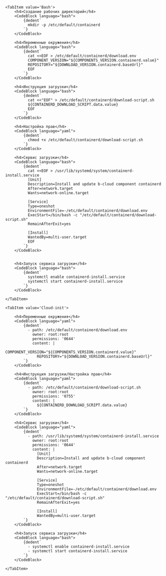 


<Tabs groupId="install-type">

    <TabItem value='Bash'>
        <h4>Создание рабочих директорий</h4>
        <CodeBlock language="bash">
            {dedent`
              mkdir -p /etc/default/containerd
            `}
        </CodeBlock>

        <h4>Переменные окружения</h4>
        <CodeBlock language="bash">
            {dedent`
              cat <<EOF > /etc/default/containerd/download.env
              COMPONENT_VERSION="${COMPONENTS_VERSION.containerd.value}"
              REPOSITORY="${DOWNLOAD_VERSION.containerd.baseUrl}"
              EOF
            `}
        </CodeBlock>

        <h4>Инструкция загрузки</h4>
        <CodeBlock language="bash">
            {dedent`
              cat <<"EOF" > /etc/default/containerd/download-script.sh
              ${CONTAINERD_DOWNLOAD_SCRIPT.data.value}
              EOF
            `}
        </CodeBlock>

        <h4>Настройка прав</h4>
        <CodeBlock language="yaml">
            {dedent`
              chmod +x /etc/default/containerd/download-script.sh
            `}
        </CodeBlock>

        <h4>Сервис загрузки</h4>
        <CodeBlock language="bash">
            {dedent`
              cat <<EOF > /usr/lib/systemd/system/containerd-install.service
              [Unit]
              Description=Install and update b-cloud component containerd
              After=network.target
              Wants=network-online.target

              [Service]
              Type=oneshot
              EnvironmentFile=-/etc/default/containerd/download.env
              ExecStart=/bin/bash -c "/etc/default/containerd/download-script.sh"
              RemainAfterExit=yes

              [Install]
              WantedBy=multi-user.target
              EOF
            `}
        </CodeBlock>


        <h4>Запуск сервиса загрузки</h4>
        <CodeBlock language="bash">
            {dedent`
              systemctl enable containerd-install.service
              systemctl start containerd-install.service
            `}
        </CodeBlock>

    </TabItem>

    <TabItem value='Cloud-init'>

        <h4>Переменные окружения</h4>
        <CodeBlock language="yaml">
            {dedent`
              - path: /etc/default/containerd/download.env
                owner: root:root
                permissions: '0644'
                content: |
                  COMPONENT_VERSION="${COMPONENTS_VERSION.containerd.value}"
                  REPOSITORY="${DOWNLOAD_VERSION.containerd.baseUrl}"
            `}
        </CodeBlock>

        <h4>Инструкция загрузки/Настройка прав</h4>
        <CodeBlock language="yaml">
            {dedent`
              - path: /etc/default/containerd/download-script.sh
                owner: root:root
                permissions: '0755'
                content: |
                  ${CONTAINERD_DOWNLOAD_SCRIPT.data.value}
            `}
        </CodeBlock>

        <h4>Сервис загрузки</h4>
        <CodeBlock language="yaml">
            {dedent`
              - path: /usr/lib/systemd/system/containerd-install.service
                owner: root:root
                permissions: '0644'
                content: |
                  [Unit]
                  Description=Install and update b-cloud component containerd
                  After=network.target
                  Wants=network-online.target

                  [Service]
                  Type=oneshot
                  EnvironmentFile=-/etc/default/containerd/download.env
                  ExecStart=/bin/bash -c "/etc/default/containerd/download-script.sh"
                  RemainAfterExit=yes

                  [Install]
                  WantedBy=multi-user.target
            `}
        </CodeBlock>

        <h4>Запуск сервиса загрузки</h4>
        <CodeBlock language="bash">
            {dedent`
              - systemctl enable containerd-install.service
              - systemctl start containerd-install.service
            `}
        </CodeBlock>

    </TabItem>

</Tabs>
